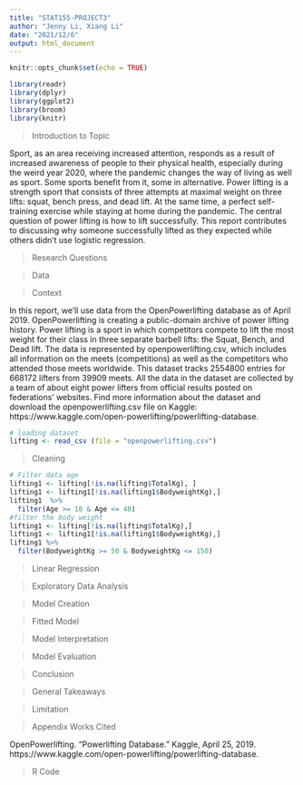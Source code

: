 ```yaml
---
title: "STAT155-PROJECT3"
author: "Jenny Li, Xiang Li"
date: "2021/12/6"
output: html_document
---
```


```r
knitr::opts_chunk$set(echo = TRUE)
```

```r
library(readr)
library(dplyr)
library(ggplot2)
library(broom)
library(knitr)
```

> Introduction to Topic

Sport, as an area receiving increased attention, responds as a result of increased awareness of people to their physical health, especially during the weird year 2020, where the pandemic changes the way of living as well as sport. Some sports benefit from it, some in alternative. Power lifting is a strength sport that consists of three attempts at maximal weight on three lifts: squat, bench press, and dead lift. At the same time, a perfect self-training exercise while staying at home during the pandemic. The central question of power lifting is how to lift successfully. This report contributes to discussing why someone successfully lifted as they expected while others didn’t use logistic regression.

> Research Questions

> Data

> Context

In this report, we’ll use data from the OpenPowerlifting database as of April 2019. OpenPowerlifting is creating a public-domain archive of power lifting history. Power lifting is a sport in which competitors compete to lift the most weight for their class in three separate barbell lifts: the Squat, Bench, and Dead lift. The data is represented by openpowerlifting.csv, which includes all information on the meets (competitions) as well as the competitors who attended those meets worldwide. This dataset tracks 2554800 entries for 668172 lifters from 39909 meets. All the data in the dataset are collected by a team of about eight power lifters from official results posted on federations’ websites. Find more information about the dataset and download the openpowerlifting.csv file on Kaggle: https://www.kaggle.com/open-powerlifting/powerlifting-database. 

```r
# loading dataset
lifting <- read_csv (file = "openpowerlifting.csv")
```

> Cleaning


```r
# Filter data age
lifting1 <- lifting[!is.na(lifting$TotalKg), ]
lifting1 <- lifting1[!is.na(lifting1$BodyweightKg),]
lifting1  %>%
  filter(Age >= 18 & Age <= 40)
#filter the body weight
lifting1 <- lifting[!is.na(lifting$TotalKg),]
lifting1 <- lifting1[!is.na(lifting1$BodyweightKg),]
lifting1 %>%
  filter(BodyweightKg >= 50 & BodyweightKg <= 150)
```

> Linear Regression

> Exploratory Data Analysis

> Model Creation

> Fitted Model

> Model Interpretation

> Model Evaluation


> Conclusion 

> General Takeaways

> Limitation

> Appendix
> Works Cited

OpenPowerlifting. “Powerlifting Database.” Kaggle, April 25, 2019. https://www.kaggle.com/open-powerlifting/powerlifting-database.

> R Code
